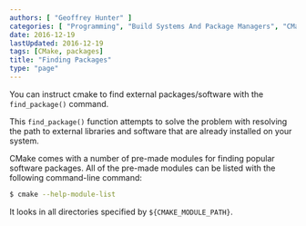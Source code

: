 ```yaml
---
authors: [ "Geoffrey Hunter" ]
categories: [ "Programming", "Build Systems And Package Managers", "CMake" ]
date: 2016-12-19
lastUpdated: 2016-12-19
tags: [CMake, packages]
title: "Finding Packages"
type: "page"
---
```


You can instruct cmake to find external packages/software with the `find_package()` command.

This `find_package()` function attempts to solve the problem with resolving the path to external libraries and software that are already installed on your system.

CMake comes with a number of pre-made modules for finding popular software packages. All of the pre-made modules can be listed with the following command-line command:

```sh
$ cmake --help-module-list
```

It looks in all directories specified by `${CMAKE_MODULE_PATH}`.
